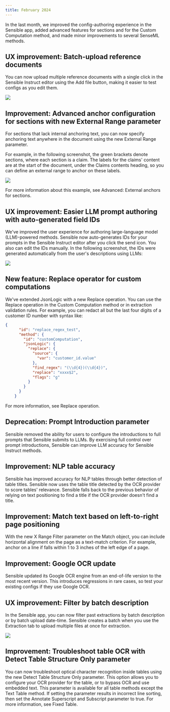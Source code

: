 ```yaml
---
title: February 2024
---
```


In the last month, we improved the config-authoring experience in the Sensible app, added advanced features for sections and for the Custom Computation method, and made minor improvements to several SenseML methods.

## UX improvement: Batch-upload reference documents
You can now upload multiple reference documents with a single click in the Sensible Instruct editor using the Add file button, making it easier to test configs as you edit them.

![](https://raw.githubusercontent.com/sensible-hq/sens…sets/v0/images/screenshots/changelog_feb2024_upload.png)

## Improvement: Advanced anchor configuration for sections with new External Range parameter
For sections that lack internal anchoring text, you can now specify anchoring text anywhere in the document using the new External Range parameter.

For example, in the following screenshot, the green brackets denote sections, where each section is a claim. The labels for the claims' content are at the start of the document, under the Claims contents heading, so you can define an external range to anchor on these labels.

![](https://raw.githubusercontent.com/sensible-hq/sens…ets/v0/images/screenshots/sections_external_range_2.png)

For more information about this example, see Advanced: External anchors for sections.

## UX improvement: Easier LLM prompt authoring with auto-generated field IDs
We've improved the user experience for authoring large-language model (LLM)-powered methods. Sensible now auto-generates IDs for your prompts in the Sensible Instruct editor after you click the send icon. You also can edit the IDs manually. In the following screenshot, the IDs were generated automatically from the user's descriptions using LLMs:

![](https://raw.githubusercontent.com/sensible-hq/sens…ts/v0/images/screenshots/changelog_feb2024_field_id.png)


## New feature: Replace operator for custom computations
We've extended JsonLogic with a new Replace operation. You can use the Replace operation in the Custom Computation method or in extraction validation rules. For example, you can redact all but the last four digits of a customer ID number with syntax like:

```json
{
      "id": "replace_regex_test",
      "method": {
        "id": "customComputation",
        "jsonLogic": {
          "replace": {
            "source": {
              "var": "customer_id.value"
            },
            "find_regex": "(\\d{4})(\\d{4})",
            "replace": "xxxx$2",
            "flags": "g"
          }
        }
      }
    }
```

For more information, see Replace operation.

## Deprecation: Prompt Introduction parameter
Sensible removed the ability for users to configure the introductions to full prompts that Sensible submits to LLMs. By exercising full control over prompt introductions, Sensible can improve LLM accuracy for Sensible Instruct methods.

## Improvement: NLP table accuracy
Sensible has improved accuracy for NLP tables through better detection of table titles. Sensible now uses the table title detected by the OCR provider to score tables' relevance. Sensible falls back to the previous behavior of relying on text positioning to find a title if the OCR provider doesn't find a title.

## Improvement: Match text based on left-to-right page positioning
With the new X Range Filter parameter on the Match object, you can include horizontal alignment on the page as a text-match criterion. For example, anchor on a line if falls within 1 to 3 inches of the left edge of a page.

## Improvement: Google OCR update
Sensible updated its Google OCR engine from an end-of-life version to the most recent version. This introduces regressions in rare cases, so test your existing configs if they use Google OCR.

## UX improvement: Filter by batch description
In the Sensible app, you can now filter past extractions by batch description or by batch upload date-time. Sensible creates a batch when you use the Extraction tab to upload multiple files at once for extraction.

![](https://raw.githubusercontent.com/sensible-hq/sens…0/images/screenshots/changelog_feb2024_batch_filter.png)

## Improvement: Troubleshoot table OCR with Detect Table Structure Only parameter
You can now troubleshoot optical character recognition inside tables using the new Detect Table Structure Only parameter. This option allows you to configure your OCR provider for the table, or to bypass OCR and use embedded text. This parameter is available for all table methods except the Text Table method. If setting the parameter results in incorrect line sorting, then set the Annotate Superscript and Subscript parameter to true. For more information, see Fixed Table.